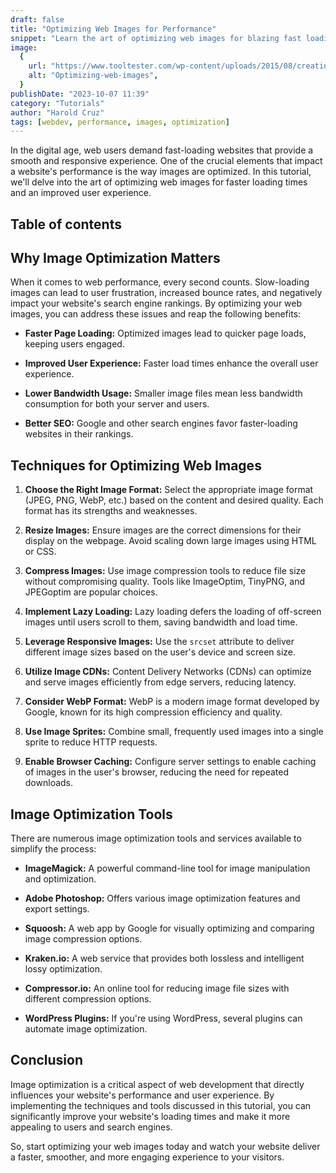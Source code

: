 ```yaml
---
draft: false
title: "Optimizing Web Images for Performance"
snippet: "Learn the art of optimizing web images for blazing fast loading times and improved user experience. Discover techniques, tools, and best practices to enhance your web's image performance."
image:
  {
    url: "https://www.tooltester.com/wp-content/uploads/2015/08/creating-website-visuals-for-beginners.jpg",
    alt: "Optimizing-web-images",
  }
publishDate: "2023-10-07 11:39"
category: "Tutorials"
author: "Harold Cruz"
tags: [webdev, performance, images, optimization]
---
```


In the digital age, web users demand fast-loading websites that provide a smooth and responsive experience. One of the crucial elements that impact a website's performance is the way images are optimized. In this tutorial, we'll delve into the art of optimizing web images for faster loading times and an improved user experience.

## Table of contents

## Why Image Optimization Matters

When it comes to web performance, every second counts. Slow-loading images can lead to user frustration, increased bounce rates, and negatively impact your website's search engine rankings. By optimizing your web images, you can address these issues and reap the following benefits:

- **Faster Page Loading:** Optimized images lead to quicker page loads, keeping users engaged.

- **Improved User Experience:** Faster load times enhance the overall user experience.

- **Lower Bandwidth Usage:** Smaller image files mean less bandwidth consumption for both your server and users.

- **Better SEO:** Google and other search engines favor faster-loading websites in their rankings.

## Techniques for Optimizing Web Images

1. **Choose the Right Image Format:** Select the appropriate image format (JPEG, PNG, WebP, etc.) based on the content and desired quality. Each format has its strengths and weaknesses.

2. **Resize Images:** Ensure images are the correct dimensions for their display on the webpage. Avoid scaling down large images using HTML or CSS.

3. **Compress Images:** Use image compression tools to reduce file size without compromising quality. Tools like ImageOptim, TinyPNG, and JPEGoptim are popular choices.

4. **Implement Lazy Loading:** Lazy loading defers the loading of off-screen images until users scroll to them, saving bandwidth and load time.

5. **Leverage Responsive Images:** Use the `srcset` attribute to deliver different image sizes based on the user's device and screen size.

6. **Utilize Image CDNs:** Content Delivery Networks (CDNs) can optimize and serve images efficiently from edge servers, reducing latency.

7. **Consider WebP Format:** WebP is a modern image format developed by Google, known for its high compression efficiency and quality.

8. **Use Image Sprites:** Combine small, frequently used images into a single sprite to reduce HTTP requests.

9. **Enable Browser Caching:** Configure server settings to enable caching of images in the user's browser, reducing the need for repeated downloads.

## Image Optimization Tools

There are numerous image optimization tools and services available to simplify the process:

- **ImageMagick:** A powerful command-line tool for image manipulation and optimization.

- **Adobe Photoshop:** Offers various image optimization features and export settings.

- **Squoosh:** A web app by Google for visually optimizing and comparing image compression options.

- **Kraken.io:** A web service that provides both lossless and intelligent lossy optimization.

- **Compressor.io:** An online tool for reducing image file sizes with different compression options.

- **WordPress Plugins:** If you're using WordPress, several plugins can automate image optimization.

## Conclusion

Image optimization is a critical aspect of web development that directly influences your website's performance and user experience. By implementing the techniques and tools discussed in this tutorial, you can significantly improve your website's loading times and make it more appealing to users and search engines.

So, start optimizing your web images today and watch your website deliver a faster, smoother, and more engaging experience to your visitors.
